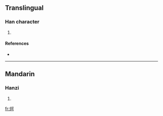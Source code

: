 ==Translingual==

===Han character===
{{Han char|rn=86|rad=火|as=05|sn=9|four=|canj=火一弓口 (FMNR)}}

# {{defn|Han|sort=火05}}

====References====
* {{Han ref|kx=0668.100|dkj=18938|dj=1077.130|hdz=32194.140|uh=70A3|ud=28835}}

----

==Mandarin==

===Hanzi===
{{cmn-hanzi|pin=[[kě]] ([[ke3]])|wg=k'o<sup>3</sup>}}

# {{defn|Mandarin}}

[[fr:炣]]